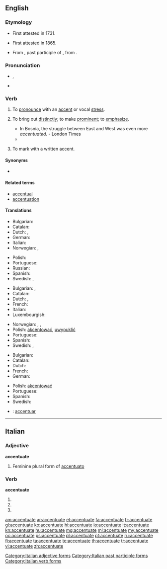 ==English==
{{was wotd|2008|January|17}}

===Etymology===
* First attested in 1731.
* {{sense|emphasize}} First attested in 1865.
* From {{etyl|ML.}} {{term|accentuatus|accentuātus|lang=la}}, past participle of {{term|accentuare|accentuāre|lang=la}}, from {{term|accentus|lang=la}}.

===Pronunciation===
* {{a|RP|US}} {{IPA|/əkˈsen.tʃu.eɪt/|/æk.ˈsen.tʃu.ˌeɪt/}}, {{X-SAMPA|/@k"sEn.tSU.eIt/|/{k"sEn.tSU.eIt/}}
* {{audio|en-us-accentuate.ogg|Audio (US)}}

===Verb===
{{en-verb|accentuat|ing}}

# {{context|transitive}} To [[pronounce]] with an [[accent]] or vocal [[stress]].
# {{context|transitive}} To bring out [[distinctly]]; to make [[prominent]]; to [[emphasize]].
#* In Bosnia, the struggle between East and West was even more ''accentuated''. - London Times
#*{{quote-book|year=1913|author=[[w:Robert Barr (writer)|Robert Barr]]
|title=Lord Stranleigh Abroad
|chapter=5|url=http://openlibrary.org/works/OL1796924W
|passage=These were business hours, and a feeling of loneliness crept over him, perhaps germinated by his sight of the illustrated papers, and '''accentuated''' by an attempted perusal of them.}}
# {{context|transitive}} To mark with a written accent.

====Synonyms====
* {{l|en|betone}}

====Related terms====
* [[accentual]]
* [[accentuation]]

====Translations====
{{trans-top|to pronounce with an accent}}
* Bulgarian: {{t+|bg|акцентувам}}
* Catalan: {{t+|ca|accentuar}}
* Dutch: {{t+|nl|beklemtonen}}, {{t+|nl|accentueren}}
* German: {{t+|de|akzentuieren}}
* Italian: {{t+|it|accentuare}}
* Norwegian: {{t+|no|aksentuere}}, {{t-|no|betone}}
{{trans-mid}}
* Polish: {{t+|pl|akcentować}}
* Portuguese: {{t+|pt|acentuar}}
* Russian: {{t+|ru|акцентировать}}
* Spanish: {{t+|es|acentuar}}
* Swedish: {{t+|sv|accentuera}},  {{t+|sv|betona}}
{{trans-bottom}}

{{trans-top|to bring out distinctly}}
* Bulgarian: {{t+|bg|подчертавам}},  {{t+|bg|акцентирам}}
* Catalan: {{t+|ca|accentuar}}
* Dutch: {{t+|nl|benadrukken}}, {{t+|nl|beklemtonen}}
* French: {{t+|fr|accentuer}}
* Italian: {{t+|it|accentuare}}
* Luxembourgish: {{t-|lb|accentuéieren}}
{{trans-mid}}
* Norwegian: {{t+|no|aksentuere}}, {{t-|no|betone}}, {{t-|no|framheve}}
* Polish: [[akcentować]], [[uwypuklić]]
* Portuguese: {{t+|pt|acentuar}}
* Spanish: {{t+|es|acentuar}}
* Swedish: {{t+|sv|accentuera}},  {{t+|sv|betona}}
{{trans-bottom}}

{{trans-top|to mark with a written accent}}
* Bulgarian: {{t-|bg|поставям ударение}}
* Catalan: {{t+|ca|accentuar}}
* Dutch: {{t+|nl|beklemtonen}}
* French: {{t+|fr|accentuer}}
* German: {{t+|de|hervorheben}}
{{trans-mid}}
* Polish: [[akcentować]]
* Portuguese: {{t+|pt|acentuar}}
* Spanish: {{t+|es|acentuar}}
* Swedish: {{t+|sv|accentuera}}
{{trans-bottom}}

{{checktrans}}
* {{ttbc|ia}}: [[accentuar]]

----

==Italian==

===Adjective===
'''accentuate''' {{f}}

# Feminine plural form of [[accentuato]]

===Verb===
'''accentuate'''

# {{conjugation of|accentuare||2|p|pres|ind|lang=it}}
# {{conjugation of|accentuare||2|p|imp|lang=it}}
# {{form of|[[feminine|Feminine]] plural|accentuato}}

[[Category:Italian adjective forms]]
[[Category:Italian past participle forms]]
[[Category:Italian verb forms]]

[[am:accentuate]]
[[ar:accentuate]]
[[et:accentuate]]
[[fa:accentuate]]
[[fr:accentuate]]
[[gl:accentuate]]
[[ko:accentuate]]
[[hi:accentuate]]
[[io:accentuate]]
[[it:accentuate]]
[[kn:accentuate]]
[[hu:accentuate]]
[[mg:accentuate]]
[[ml:accentuate]]
[[my:accentuate]]
[[oc:accentuate]]
[[ps:accentuate]]
[[pl:accentuate]]
[[pt:accentuate]]
[[ru:accentuate]]
[[fi:accentuate]]
[[ta:accentuate]]
[[te:accentuate]]
[[th:accentuate]]
[[tr:accentuate]]
[[vi:accentuate]]
[[zh:accentuate]]